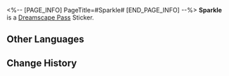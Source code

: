<%-- [PAGE_INFO]
PageTitle=#Sparkle#
[END_PAGE_INFO] --%>
{{Stub|Location information}}
{{Item Infobox
|id          = 223002
|image       = Dreamscape Pass Sticker Sparkle.png
|type        = Dreamscape Pass Sticker
|type2       = The Reverie Stickers
|invCategory = 
|rarity      = 4
|effect      = Digital stickers that can be used to decorate the pages of the Dreamtour Handbook. They come in many different styles.
|description = 
|source1     = [[After everything has concluded, return to where you were pranked by the Fool]]
}}
{{Description|Even if your body is *broken apart*, make sure you have a smile on your face~}}
'''Sparkle''' is a [[Dreamscape Pass]] Sticker.

==Other Languages==
{{Other Languages
|en   = Sparkle
|zhs  = 花火
|zht  = 花火
|ja   = 花火
|ko   = 스파클
|es   = Sparkle
|fr   = Sparkle
|ru   = Искорка
|th   = Sparkle
|vi   = Sparkle
|de   = Sparkle
|id   = Sparkle
|pt   = Sparkle
}}

==Change History==
{{Change History|2.0}}
